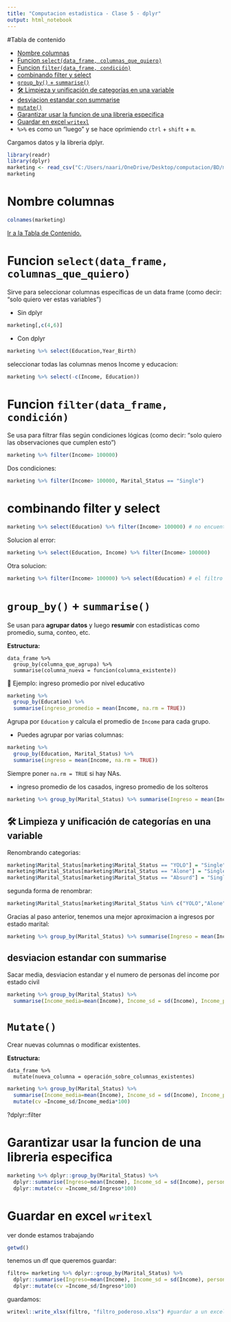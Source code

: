 ---
title: "Computacion estadistica - Clase 5 - dplyr"
output: html_notebook
---
#Tabla de contenido 

- [Nombre columnas](#nombre-columnas)
- [Funcion `select(data_frame, columnas_que_quiero)`](#funcion-selectdata_frame-columnas_que_quiero)
- [Funcion `filter(data_frame, condición)`](#funcion-filterdata_frame-condición)
- [combinando filter y select](#combinando-filter-y-select)
- [`group_by()` + `summarise()`](#group_by--summarise)
- [🛠️ Limpieza y unificación de categorías en una variable](#️-limpieza-y-unificación-de-categorías-en-una-variable)
- [desviacion estandar con summarise](#desviacion-estandar-con-summarise)
- [`mutate()`](#mutate)
- [Garantizar usar la funcion de una libreria especifica](#garantizar-usar-la-funcion-de-una-libreria-especifica)
- [Guardar en excel `writexl`](#guardar-en-excel-writexl)
-   `%>%` es como un "luego" y se hace oprimiendo `ctrl` + `shift` + `m`.

Cargamos datos y la libreria dplyr.

```{r}
library(readr)
library(dplyr)
marketing <- read_csv("C:/Users/naari/OneDrive/Desktop/computacion/BD/marketing.csv")
marketing
```

# Nombre columnas

```{r}
colnames(marketing)
```

[Ir a la Tabla de Contenido.](#tabla-de-contenido)

# Funcion `select(data_frame, columnas_que_quiero)`

Sirve para seleccionar columnas específicas de un data frame (como decir: “solo quiero ver estas variables”)

-   Sin dplyr

```{r}
marketing[,c(4,6)] 
```

-   Con dplyr

```{r}
marketing %>% select(Education,Year_Birth)
```

seleccionar todas las columnas menos Income y educacion:
```{r}
marketing %>% select(-c(Income, Education))
```

# Funcion `filter(data_frame, condición)`

 Se usa para filtrar filas según condiciones lógicas (como decir: “solo quiero las observaciones que cumplen esto”)
 
```{r}
marketing %>% filter(Income> 100000)
```
Dos condiciones:
```{r}
marketing %>% filter(Income> 100000, Marital_Status == "Single")
```

# combinando filter y select

```{r}
marketing %>% select(Education) %>% filter(Income> 100000) # no encuentra Income porque solo seleccionamos educación, por consiguiente: R solo puede ver educacion y no income
```
Solucion al error:
```{r}
marketing %>% select(Education, Income) %>% filter(Income> 100000)
```
Otra solucion:
```{r}
marketing %>% filter(Income> 100000) %>% select(Education) # el filtro puede ver toda la tabla y por eso funciona, luego seleccionas la variable de interés ya filtrada.

```


#  `group_by()` + `summarise()`

Se usan para **agrupar datos** y luego **resumir** con estadísticas como promedio, suma, conteo, etc.

**Estructura:**


```
data_frame %>%
  group_by(columna_que_agrupa) %>%
  summarise(columna_nueva = funcion(columna_existente))
```


🔸 Ejemplo: ingreso promedio por nivel educativo

```{r}
marketing %>%
  group_by(Education) %>%
  summarise(ingreso_promedio = mean(Income, na.rm = TRUE))
```

Agrupa por `Education` y calcula el promedio de `Income` para cada grupo.

* Puedes agrupar por varias columnas:

```{r}
marketing %>%
  group_by(Education, Marital_Status) %>%
  summarise(ingreso = mean(Income, na.rm = TRUE))
```

Siempre poner `na.rm = TRUE` si hay NAs.

* ingreso promedio de los casados, ingreso promedio de los solteros
```{r}
marketing %>% group_by(Marital_Status) %>% summarise(Ingreso = mean(Income))
```

## 🛠️ Limpieza y unificación de categorías en una variable

Renombrando categorias:
```{r}
marketing$Marital_Status[marketing$Marital_Status == "YOLO"] = "Single" # renombrar
marketing$Marital_Status[marketing$Marital_Status == "Alone"] = "Single"
marketing$Marital_Status[marketing$Marital_Status == "Absurd"] = "Single"
```
segunda forma de renombrar:
```{r}
marketing$Marital_Status[marketing$Marital_Status %in% c("YOLO","Alone","Absurd")] = "Single"
```

Gracias al paso anterior, tenemos una mejor aproximacion a ingresos por estado marital:

```{r}
marketing %>% group_by(Marital_Status) %>% summarise(Ingreso = mean(Income))
```


## desviacion estandar con summarise
Sacar media, desviacion estandar y el numero de personas del income por estado civil

```{r}
marketing %>% group_by(Marital_Status) %>%
  summarise(Income_media=mean(Income), Income_sd = sd(Income), Income_personas=n())
```

# `Mutate()`
Crear nuevas columnas o modificar existentes.

**Estructura:**

```
data_frame %>% 
  mutate(nueva_columna = operación_sobre_columnas_existentes)
```


```{r}
marketing %>% group_by(Marital_Status) %>%
  summarise(Income_media=mean(Income), Income_sd = sd(Income), Income_personas=n())%>%
  mutate(cv =Income_sd/Income_media*100)
```



?dplyr::filter

# Garantizar usar la funcion de una libreria especifica

```{r}
marketing %>% dplyr::group_by(Marital_Status) %>%
  dplyr::summarise(Ingreso=mean(Income), Income_sd = sd(Income), personas=n()) %>%
  dplyr::mutate(cv =Income_sd/Ingreso*100)
```


# Guardar en excel `writexl`

ver donde estamos trabajando
```{r}
getwd()
```
tenemos un df que queremos guardar:

```{r}
filtro= marketing %>% dplyr::group_by(Marital_Status) %>%
  dplyr::summarise(Ingreso=mean(Income), Income_sd = sd(Income), personas=n()) %>%
  dplyr::mutate(cv =Income_sd/Ingreso*100)
```
guardamos:
```{r}
writexl::write_xlsx(filtro, "filtro_poderoso.xlsx") #guardar a un excel
```

